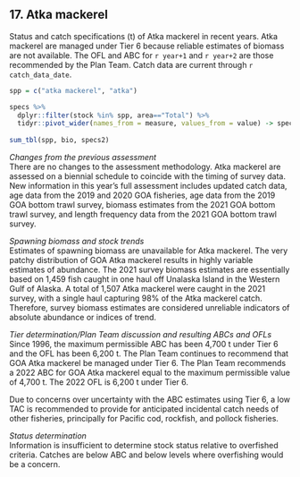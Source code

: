 ## 17. Atka mackerel
Status and catch specifications (t) of Atka mackerel in recent years. 
Atka mackerel are managed under Tier 6 because reliable estimates of biomass are not available. 
The OFL and ABC for `r year+1` and `r year+2` are those recommended by the Plan Team. 
Catch data are current through `r catch_data_date`. 

```r
spp = c("atka mackerel", "atka")

specs %>% 
  dplyr::filter(stock %in% spp, area=="Total") %>% 
  tidyr::pivot_wider(names_from = measure, values_from = value) -> specs2
  
sum_tbl(spp, bio, specs2)
```

*Changes from the previous assessment*  
There are no changes to the assessment methodology. 
Atka mackerel are assessed on a biennial schedule to coincide with the timing of survey data. 
New information in this year’s full assessment includes updated catch data, age data from the 2019 and 2020 GOA fisheries, age data from the 2019 GOA bottom trawl survey, biomass estimates from the 2021 GOA bottom trawl survey, and length frequency data from the 2021 GOA bottom trawl survey.

*Spawning biomass and stock trends*  
Estimates of spawning biomass are unavailable for Atka mackerel. 
The very patchy distribution of GOA Atka mackerel results in highly variable estimates of abundance. 
The 2021 survey biomass estimates are essentially based on 1,459 fish caught in one haul off Unalaska Island in the Western Gulf of Alaska. 
A total of 1,507 Atka mackerel were caught in the 2021 survey, with a single haul capturing 98% of the Atka mackerel catch. 
Therefore, survey biomass estimates are considered unreliable indicators of absolute abundance or indices of trend.

*Tier determination/Plan Team discussion and resulting ABCs and OFLs*  
Since 1996, the maximum permissible ABC has been 4,700 t under Tier 6 and the OFL has been 6,200 t. 
The Plan Team continues to recommend that GOA Atka mackerel be managed under Tier 6. 
The Plan Team recommends a 2022 ABC for GOA Atka mackerel equal to the maximum permissible value of 4,700 t. 
The 2022 OFL is 6,200 t under Tier 6.

Due to concerns over uncertainty with the ABC estimates using Tier 6, a low TAC is recommended to provide for anticipated incidental catch needs of other fisheries, principally for Pacific cod, rockfish, and pollock fisheries.

*Status determination*  
Information is insufficient to determine stock status relative to overfished criteria. 
Catches are below ABC and below levels where overfishing would be a concern.

